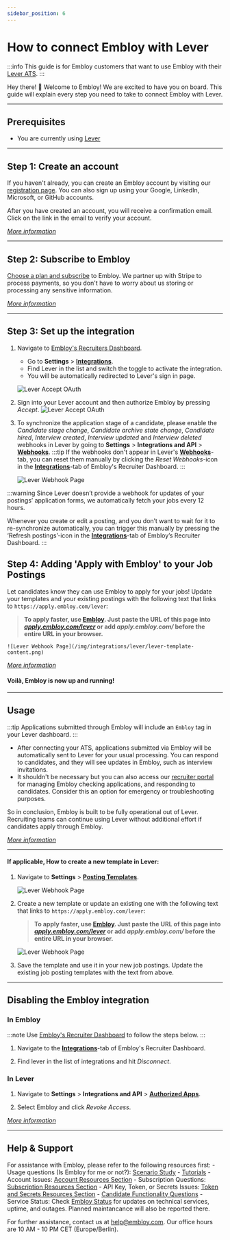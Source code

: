 ```yaml
---
sidebar_position: 6
---
```


# How to connect Embloy with Lever

:::info
This guide is for Embloy customers that want to use Embloy with their [Lever ATS](https://lever.co).
:::

Hey there! 👋 Welcome to Embloy! We are excited to have you on board. This guide will explain every step you need to take to connect Embloy with Lever.

---

## Prerequisites

- You are currently using [Lever](https://lever.co)

---

## Step 1: Create an account

If you haven't already, you can create an Embloy account by visiting our [registration page](https://embloy.com/register). You can also sign up using your Google, LinkedIn, Microsoft, or GitHub accounts.

After you have created an account, you will receive a confirmation email. Click on the link in the email to verify your account.

_[More information](/docs/category/account)_

---

## Step 2: Subscribe to Embloy

[Choose a plan and subscribe](https://genius.embloy.com/settings?tab=billing) to Embloy. We partner up with Stripe to process payments, so you don't have to worry about us storing or processing any sensitive information.

_[More information](/docs/category/subscriptions)_

---

## Step 3: Set up the integration

1. Navigate to [Embloy's Recruiters Dashboard](https://genius.embloy.com).
    - Go to **Settings** > [**Integrations**](https://genius.embloy.com/settings?tab=integrations).
    - Find Lever in the list and switch the toggle to activate the integration.
    - You will be automatically redirected to Lever's sign in page.

    ![Lever Accept OAuth](/img/integrations/lever/genius-lever-connect.png)

2. Sign into your Lever account and then authorize Embloy by pressing _Accept_.
![Lever Accept OAuth](/img/integrations/lever/lever-accept-oauth.png)

3. To synchronize the application stage of a candidate, please enable the _Candidate stage change_, _Candidate archive state change_, _Candidate hired_, _Interview created_, _Interview updated_ and _Interview deleted_ webhooks in Lever by going to **Settings** \> **Integrations and API** \> [**Webhooks**](https://hire.lever.co/settings/integrations?tab=webhooks).
    :::tip
    If the webhooks don't appear in Lever's [**Webhooks**](https://hire.lever.co/settings/integrations?tab=webhooks)-tab, you can reset them manually by clicking the _Reset Webhooks_-icon in the [**Integrations**](https://genius.embloy.com/settings?tab=integrations)-tab of Embloy's Recruiter Dashboard.
    :::

    ![Lever Webhook Page](/img/integrations/lever/lever-webhooks.png)

:::warning
Since Lever doesn’t provide a webhook for updates of your postings’ application forms, we automatically fetch your jobs every 12 hours.

Whenever you create or edit a posting, and you don’t want to wait for it to re-synchronize automatically, you can trigger this manually by pressing the ‘Refresh postings’-icon in the [**Integrations**](https://genius.embloy.com/settings?tab=integrations)-tab of Embloy’s Recruiter Dashboard.
:::

## Step 4: Adding 'Apply with Embloy' to your Job Postings

Let candidates know they can use Embloy to apply for your jobs! Update your templates and your existing postings with the following text that links to `https://apply.embloy.com/lever`: 
> **To apply faster, use [Embloy](https://embloy.com). Just paste the URL of this page into [*apply.embloy.com/lever*](https://apply.embloy.com/lever) or add *apply.embloy.com/* before the entire URL in your browser.**

    ![Lever Webhook Page](/img/integrations/lever/lever-template-content.png)

_[More information](/docs/application-proxy)_
#### Voilà, Embloy is now up and running!

___

## Usage
:::tip
Applications submitted through Embloy will include an `Embloy` tag in your Lever dashboard.
:::

- After connecting your ATS, applications submitted via Embloy will be automatically sent to Lever for your usual processing. You can respond to candidates, and they will see updates in Embloy, such as interview invitations.
- It shouldn't be necessary but you can also access our [recruiter portal](https://genius.embloy.com/) for managing Embloy checking applications, and responding to candidates. Consider this an option for emergency or troubleshooting purposes.

So in conclusion, Embloy is built to be fully operational out of Lever. Recruiting teams can continue using Lever without additional effort if candidates apply through Embloy.

_[More information](/docs/category/manage-applications/)_

---

#### If applicable, How to create a new template in Lever:

1. Navigate to **Settings** > [**Posting Templates**](https://hire.lever.co/settings/site?tab=posting-templates).

    ![Lever Webhook Page](/img/integrations/lever/lever-template.png)

2. Create a new template or update an existing one with the following text that links to `https://apply.embloy.com/lever`: 
    > **To apply faster, use [Embloy](https://embloy.com). Just paste the URL of this page into [*apply.embloy.com/lever*](https://apply.embloy.com/lever) or add *apply.embloy.com/* before the entire URL in your browser.**

    ![Lever Webhook Page](/img/integrations/lever/lever-template-content.png)

3. Save the template and use it in your new job postings. Update the existing job posting templates with the text from above.

---

## Disabling the Embloy integration

### In Embloy

:::note
Use [Embloy's Recruiter Dashboard](https://genius.embloy.com) to follow the steps below.
:::

1. Navigate to the [**Integrations**](https://genius.embloy.com/settings?tab=integrations)-tab of Embloy's Recruiter Dashboard.

2. Find lever in the list of integrations and hit _Disconnect_.

### In Lever

1. Navigate to **Settings** \> **Integrations and API** \> **[Authorized Apps](https://hire.lever.co/settings/integrations?tab=authorizedApps)**.

2. Select Embloy and click _Revoke Access_.

_[More information](/docs/core/tokens/secrets#upload-3rd-party-api-keys)_

---


## Help & Support

For assistance with Embloy, please refer to the following resources first:
    - Usage questions (Is Embloy for me or not?): [Scenario Study](https://developers.embloy.com/docs/core/service-comparison)
    - [Tutorials](https://developers.embloy.com/docs/category/tutorial---basics)
    - Account Issues: [Account Resources Section](https://developers.embloy.com/docs/category/account)
    - Subscription Questions: [Subscription Resources Section](https://developers.embloy.com/docs/category/subscriptions)
    - API Key, Token, or Secrets Issues: [Token and Secrets Resources Section](https://developers.embloy.com/docs/category/tokens-and-secrets)
    - [Candidate Functionality Questions](https://developers.embloy.com/docs/category/core)
    - Service Status: Check [Embloy Status](https://status.embloy.com) for updates on technical services, uptime, and outages. Planned maintancance will also be reported there.

For further assistance, contact us at [help@embloy.com](mailto:help@embloy.com). Our office hours are 10 AM - 10 PM CET (Europe/Berlin).

